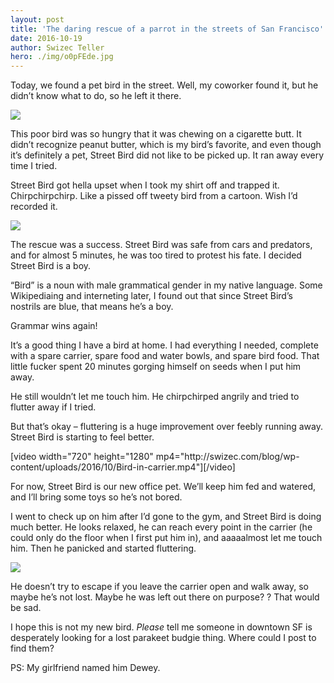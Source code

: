 ```yaml
---
layout: post
title: 'The daring rescue of a parrot in the streets of San Francisco'
date: 2016-10-19
author: Swizec Teller
hero: ./img/o0pFEde.jpg
---
```

Today, we found a pet bird in the street. Well, my coworker found it, but he didn’t know what to do, so he left it there.





![](./img/o0pFEde.jpg)



This poor bird was so hungry that it was chewing on a cigarette butt. It didn’t recognize peanut butter, which is my bird’s favorite, and even though it’s definitely a pet, Street Bird did not like to be picked up. It ran away every time I tried.



Street Bird got hella upset when I took my shirt off and trapped it. Chirpchirpchirp. Like a pissed off tweety bird from a cartoon. Wish I’d recorded it.



![](./img/HlR0HCS.jpg)



The rescue was a success. Street Bird was safe from cars and predators, and for almost 5 minutes, he was too tired to protest his fate. I decided Street Bird is a boy.



“Bird” is a noun with male grammatical gender in my native language. Some Wikipediaing and interneting later, I found out that since Street Bird’s nostrils are blue, that means he’s a boy.



Grammar wins again!



It’s a good thing I have a bird at home. I had everything I needed, complete with a spare carrier, spare food and water bowls, and spare bird food. That little fucker spent 20 minutes gorging himself on seeds when I put him away.



He still wouldn’t let me touch him. He chirpchirped angrily and tried to flutter away if I tried.



But that’s okay – fluttering is a huge improvement over feebly running away. Street Bird is starting to feel better.



\[video width="720" height="1280" mp4="http&#x3A;//swizec.com/blog/wp-content/uploads/2016/10/Bird-in-carrier.mp4"]\[/video]



For now, Street Bird is our new office pet. We’ll keep him fed and watered, and I’ll bring some toys so he’s not bored.



I went to check up on him after I’d gone to the gym, and Street Bird is doing much better. He looks relaxed, he can reach every point in the carrier (he could only do the floor when I first put him in), and aaaaalmost let me touch him. Then he panicked and started fluttering.



![](./img/xfvXGWy.jpg)



He doesn’t try to escape if you leave the carrier open and walk away, so maybe he’s not lost. Maybe he was left out there on purpose? ? That would be sad.



I hope this is not my new bird. _Please_ tell me someone in downtown SF is desperately looking for a lost parakeet budgie thing. Where could I post to find them?



PS: My girlfriend named him Dewey.